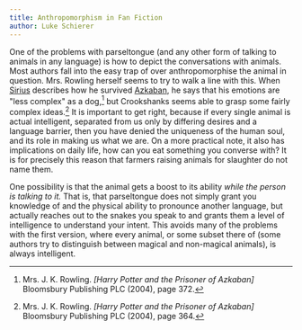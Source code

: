 ```yaml
---
title: Anthropomorphism in Fan Fiction
author: Luke Schierer
---
```


One of the problems with parseltongue (and any other form of talking to animals in any language) is how to depict the conversations with animals.  Most authors
fall into the easy trap of over anthropomorphise the animal in question.  Mrs. Rowling herself seems to try to walk a line with this.  When [Sirius] describes how he survived [Azkaban], he says that his emotions are "less complex" as a dog,[^240327-4] but Crookshanks seems able to grasp some fairly complex ideas.[^240327-5]  It is important to get right, because if every single animal is actual intelligent, separated from us only by differing desires and a language barrier, then you have denied the uniqueness of the human soul, and its role in making us what we are.  On a more practical note, it also has implications on daily life, how can you eat something you converse with? It is for precisely this reason that farmers raising animals for slaughter do not name them. 

One possibility is that the animal gets a boost to its ability *while the person is talking to it.*  That is, that parseltongue does not simply grant you knowledge of and the physical ability to pronounce another language, but actually reaches out to the snakes you speak to and grants them a level of intelligence to understand your intent. This avoids many of the problems with the first version, where every animal, or some subset there of (some authors try to distinguish between magical and non-magical animals), is always intelligent. 

[Sirius]: ../people/black/sirius_iii/

[Azkaban]: ../azkaban/

[^240327-4]: Mrs. J. K. Rowling. 
    _[Harry Potter and the Prisoner of Azkaban]_
    Bloomsbury Publishing PLC (2004),
    page 372. 

[^240327-5]: Mrs. J. K. Rowling. 
    _[Harry Potter and the Prisoner of Azkaban]_
    Bloomsbury Publishing PLC (2004),
    page 364. 